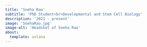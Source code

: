 ```yaml
---
title: 'Sneha Rao'
subtitle: 'PhD Student<br>Developmental and Stem Cell Biology'
description: '2021 - present'
image: 'SnehaRao.jpg'
image-alt: 'Headshot of Sneha Rao'
about: 
  template: solana 
---
```


